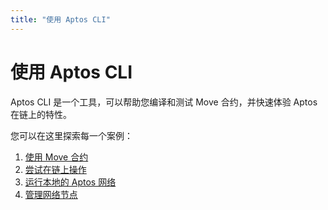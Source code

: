 ```yaml
---
title: "使用 Aptos CLI"
---
```


# 使用 Aptos CLI

Aptos CLI 是一个工具，可以帮助您编译和测试 Move 合约，并快速体验 Aptos 在链上的特性。

您可以在这里探索每一个案例：

1. [使用 Move 合约](working-with-move-contracts.mdx)
2. [尝试在链上操作](trying-things-on-chain.mdx)
3. [运行本地的 Aptos 网络](running-a-local-network.mdx)
4. [管理网络节点](managing-a-network-node.mdx)
